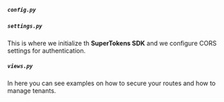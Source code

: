 


##### `config.py`

<BackendConfigFile />

##### `settings.py`

This is where we initialize th **SuperTokens SDK** and we configure CORS settings for authentication.

##### `views.py`

In here you can see examples on how to secure your routes and how to manage tenants.
